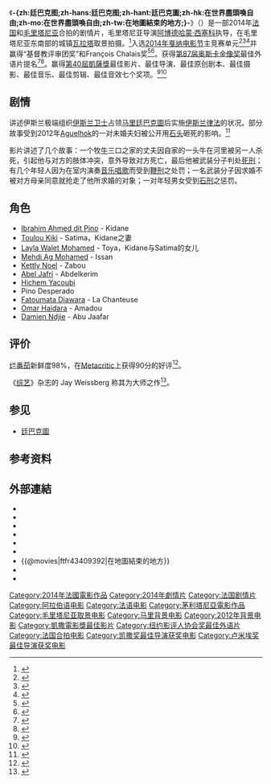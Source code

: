 {{noteTA
|T=zh-hans:廷巴克图 (电影);zh-hant:廷巴克圖 (電影);zh-hk:在世界盡頭喚自由;zh-mo:在世界盡頭喚自由;zh-tw:在地圖結束的地方;
|1=zh-cn:电影节;zh-hant:影展;
|2=zh-cn:戛纳;zh-tw:坎城;zh-hk:康城
}}
{{Infobox Film
| name               = -{zh:廷巴克图;zh-hans:廷巴克图;zh-hant:廷巴克圖;zh-hk:在世界盡頭喚自由;zh-mo:在世界盡頭喚自由;zh-tw:在地圖結束的地方;}-
| original_name      = {{lang|la|Timbuktu}}
| image              = Timbuktu poster.jpg
| caption            = 法国版电影海报
| director           = [[阿博德哈蒙·西塞科|阿博德哈蒙·西塞科]]
| producer           = Sylvie Pialat
| writer             = Abderrahmane Sissako<br>Kessen Tall
| starring           = Abel Jafri<br>[[Hichem_Yacoubi|Hichem Yacoubi]]
| music              = Amine Bouhafa
| cinematography     = Sofian El Fani
| editing            = Nadia Ben Rachid
| production_company = 
| distributor        = 
| released           = {{film date|2014|5|15}}(康城影展首映)<br/>2014年12月10日(法國上映)<br/>2015年6月5日(台灣上映)<br/>2015年3月25日(香港上映(香港國際電影節))
| runtime            = 100 分钟
| country            = 法国<br>毛里塔尼亚
| language           = 阿拉伯语<br>法语<br>[[Tamasheq_language|Tamashek]]<ref name="TIFF">{{cite web |url=http://www.tiff.net/festivals/thefestival/programmes/masters/timbuktu |title=Timbuktu |accessdate=18 September 2014 |work=TIFF |deadurl=yes |archiveurl=https://web.archive.org/web/20141008181711/http://www.tiff.net/festivals/thefestival/programmes/masters/timbuktu |archivedate=2014年10月8日 }}</ref>
| budget             = 
| gross              = 
| tw_name            = 在地圖結束的地方
| hk_name            = 在世界盡頭喚自由
}}
《'''-{zh:廷巴克图;zh-hans:廷巴克图;zh-hant:廷巴克圖;zh-hk:在世界盡頭喚自由;zh-mo:在世界盡頭喚自由;zh-tw:在地圖結束的地方;}-'''》（{{lang|la|'''Timbuktu'''}}）是一部2014年[[法国|法国]]和[[毛里塔尼亚|毛里塔尼亚]]合拍的剧情片，毛里塔尼亚导演[[阿博德哈蒙·西塞科|阿博德哈蒙·西塞科]]执导，在毛里塔尼亚东南部的城镇[[瓦拉塔|瓦拉塔]]取景拍摄。<ref name="Oualata">{{cite web |url=http://www.aawsat.net/2014/09/article55336998 |title=Mauritanians delighted with Timbuktu Oscar nomination |accessdate=27 September 2014 |work=aawsat |archive-url=https://web.archive.org/web/20150129233036/http://www.aawsat.net/2014/09/article55336998 |archive-date=2015-01-29 |dead-url=yes }}</ref>入选[[2014年戛纳电影节|2014年戛纳电影节]]主竞赛单元<ref name="Cannes2014">{{cite web |url=http://www.festival-cannes.fr/en/article/60533.html |title=2014 Official Selection |accessdate=18 April 2014 |work=Cannes |archive-date=2014-04-19 |archive-url=https://web.archive.org/web/20140419012319/http://www.festival-cannes.fr/en/article/60533.html |dead-url=no }}</ref><ref name="indiewire">{{cite web |url=http://blogs.indiewire.com/shadowandact/films-by-abderrahmane-sissako-philippe-lacote-are-cannes-2014-official-selections |title=Films By Abderrahmane Sissako & Philippe Lacôte Are Cannes 2014 Official Selections |accessdate=18 April 2014 |work=IndieWire |archive-url=https://web.archive.org/web/20140419013826/http://blogs.indiewire.com/shadowandact/films-by-abderrahmane-sissako-philippe-lacote-are-cannes-2014-official-selections |archive-date=2014-04-19 |dead-url=yes }}</ref><ref>{{cite web|url=http://www.bbc.co.uk/news/entertainment-arts-27441139|title=Timbuktu film at Cannes mixes tragedy, charm and humour|date=20 May 2014|accessdate=20 May 2014|author=Vincent Dowd|publisher=BBC News|archive-date=2019-04-28|archive-url=https://web.archive.org/web/20190428100216/https://www.bbc.co.uk/news/entertainment-arts-27441139|dead-url=no}}</ref>并赢得“基督教评审团奖”和François Chalais奖<ref>{{cite web |url=http://variety.com/2014/film/news/winter-sleep-jauja-love-at-first-fight-take-cannes-fipresci-prizes-1201190159/ |title='Winter Sleep', 'Jauja', 'Love at First Fight' Take Cannes Fipresci Prizes |accessdate=23 May 2014 |work=Variety |archive-date=2020-12-05 |archive-url=https://web.archive.org/web/20201205003742/https://variety.com/2014/film/news/winter-sleep-jauja-love-at-first-fight-take-cannes-fipresci-prizes-1201190159/ }}</ref><ref>{{cite web |url=http://www.leparisien.fr/flash-actualite-culture/timbuktu-prix-du-jury-oecumenique-et-prix-francois-chalais-23-05-2014-3865717.php |title="Timbuktu", prix du Jury oecuménique et prix François-Chalais |accessdate=23 May 2014 |work=Le Parisien |archive-date=2014-05-24 |archive-url=https://web.archive.org/web/20140524030204/http://www.leparisien.fr/flash-actualite-culture/timbuktu-prix-du-jury-oecumenique-et-prix-francois-chalais-23-05-2014-3865717.php |dead-url=no }}</ref>。获得[[第87届奥斯卡金像奖|第87届奥斯卡金像奖]]最佳外语片提名<ref name="Mauritania">{{cite web |url=http://blogs.indiewire.com/shadowandact/abderrahmane-sissakos-timbuktu-is-mauritanias-best-foreign-language-oscar-competition-entry-20140908 |title=Abderrahmane Sissako's 'Timbuktu' Is Mauritania's Best Foreign Language 2015 Oscar Competition Entry |accessdate=8 September 2014 |work=Indiewire |archive-date=2014-09-08 |archive-url=https://web.archive.org/web/20140908223843/http://blogs.indiewire.com/shadowandact/abderrahmane-sissakos-timbuktu-is-mauritanias-best-foreign-language-oscar-competition-entry-20140908 |dead-url=no }}</ref><ref name="Nominees">{{cite web |url=http://www.huffingtonpost.com/2015/01/15/oscar-nominations-2015_n_6473542.html |title=Oscar Nominations 2015: See The Full List |accessdate=15 January 2015 |work=Huffington Post |archive-date=2016-02-23 |archive-url=https://web.archive.org/web/20160223214323/http://www.huffingtonpost.com/2015/01/15/oscar-nominations-2015_n_6473542.html |dead-url=no }}</ref>。赢得[[第40屆凱薩獎|第40屆凱薩獎]]最佳影片、最佳导演、最佳原创剧本、最佳摄影、最佳音乐、最佳剪辑、最佳音效七个奖项。<ref>{{cite web|url=http://deadline.com/2015/02/cesar-film-awards-winners-2015-full-winner-list-1201377784/|title=César Awards: 'Timbuktu' Best Film; Kristen Stewart In Historic Supporting Actress Win|accessdate=21 February 2015|work=[[Deadline.com|Deadline.com]]|archive-date=2016-04-22|archive-url=https://web.archive.org/web/20160422031819/http://deadline.com/2015/02/cesar-film-awards-winners-2015-full-winner-list-1201377784/|dead-url=no}}</ref><ref>{{cite web|url=http://www.hollywoodreporter.com/news/2015-cesar-awards-winners-list-775695|title=Cesar Awards: 'Timbktu' Sweeps, Kristen Stewart Makes History|accessdate=21 February 2015|work=[[The_Hollywood_Reporter|The Hollywood Reporter]]|archive-date=2021-02-14|archive-url=https://web.archive.org/web/20210214043447/https://www.hollywoodreporter.com/news/2015-cesar-awards-winners-list-775695}}</ref>

== 剧情 ==
讲述伊斯兰极端组织[[伊斯兰卫士|伊斯兰卫士]]占领[[马里|马里]][[廷巴克圖|廷巴克圖]]后实施[[伊斯兰律法|伊斯兰律法]]的状况。部分故事受到2012年[[Aguelhok|Aguelhok]]的一对未婚夫妇被公开用[[石头|石头]]砸死的影响。<ref>{{cite web|title=Timbuktu|url=http://www.nziff.co.nz/2014/auckland/timbuktu/|website=New Zealand International FIlm Festival|accessdate=18 July 2014|archive-date=2014-07-28|archive-url=https://web.archive.org/web/20140728005754/http://www.nziff.co.nz/2014/auckland/timbuktu/|dead-url=no}}</ref>

影片讲述了几个故事：一个牧[[牛|牛]]三口之家的丈夫因自家的一头牛在河里被另一人杀死，引起他与对方的肢体冲突，意外导致对方死亡，最后他被武装分子判处[[死刑|死刑]]；有几个年轻人因为在室内演奏[[音乐|音乐]][[唱歌|唱歌]]而受到[[鞭刑|鞭刑]]之处罚；一名武装分子因求婚不被对方母亲同意就抢走了他所求婚的对象；一对年轻男女受到[[石刑|石刑]]之惩罚。

==角色==
* [[Ibrahim_Ahmed_dit_Pino|Ibrahim Ahmed dit Pino]] - Kidane
* [[Toulou_Kiki|Toulou Kiki]] - Satima，Kidane之妻
* [[Layla_Walet_Mohamed|Layla Walet Mohamed]] - Toya，Kidane与Satima的女儿
* [[Mehdi_Ag_Mohamed|Mehdi Ag Mohamed]] - Issan
* [[Kettly_Noel|Kettly Noel]] - Zabou
* [[Abel_Jafri|Abel Jafri]] - Abdelkerim
* [[Hichem_Yacoubi|Hichem Yacoubi]]
* Pino Desperado
* [[Fatoumata_Diawara|Fatoumata Diawara]] - La Chanteuse
* [[Omar_Haidara|Omar Haidara]] - Amadou
* [[Damien_Ndjie|Damien Ndjie]] - Abu Jaafar

==评价==
[[烂番茄|烂番茄]]新鲜度98%，在[[Metacritic|Metacritic]]上获得90分的好评<ref>{{cite web|url=http://www.metacritic.com/movie/timbuktu|title=Timbuktu|publisher=Metacritic|access-date=2015-01-16|archive-date=2014-06-02|archive-url=https://web.archive.org/web/20140602062221/http://www.metacritic.com/movie/timbuktu|dead-url=no}}</ref>。

《[[综艺|综艺]]》杂志的 Jay Weissberg 称其为大师之作<ref>{{cite web|url=http://variety.com/2014/film/reviews/cannes-film-review-timbuktu-1201181839/|title=Advertisement|work=Variety|accessdate=21 October 2014|archive-date=2021-10-23|archive-url=https://web.archive.org/web/20211023234010/https://variety.com/2014/film/reviews/cannes-film-review-timbuktu-1201181839/}}</ref>。

==参见==
*[[廷巴克圖|廷巴克圖]]

==参考资料==
{{reflist|2}}

== 外部連結 ==
*{{Amg movie|602585|-{zh:廷巴克图;zh-hans:廷巴克图;zh-hant:廷巴克圖;zh-hk:廷巴克圖;zh-mo:廷巴克圖;zh-tw:在地圖結束的地方;}-}}
*{{rotten-tomatoes|timbuktu_2015|-{zh:廷巴克图;zh-hans:廷巴克图;zh-hant:廷巴克圖;zh-hk:廷巴克圖;zh-mo:廷巴克圖;zh-tw:在地圖結束的地方;}-}}
*{{mojo title|timbuktu|-{zh:廷巴克图;zh-hans:廷巴克图;zh-hant:廷巴克圖;zh-hk:廷巴克圖;zh-mo:廷巴克圖;zh-tw:在地圖結束的地方;}-}}
*{{Tcmdb title|2054948|-{zh:廷巴克图;zh-hans:廷巴克图;zh-hant:廷巴克圖;zh-hk:廷巴克圖;zh-mo:廷巴克圖;zh-tw:在地圖結束的地方;}-}}
*{{metacritic film|timbuktu|-{zh:廷巴克图;zh-hans:廷巴克图;zh-hant:廷巴克圖;zh-hk:廷巴克圖;zh-mo:廷巴克圖;zh-tw:在地圖結束的地方;}-}}
*{{imdb title|3409392|-{zh:廷巴克图;zh-hans:廷巴克图;zh-hant:廷巴克圖;zh-hk:廷巴克圖;zh-mo:廷巴克圖;zh-tw:在地圖結束的地方;}-}}
*{{@movies|ftfr43409392|在地圖結束的地方}}
*{{douban|title=廷巴克图}}
*{{Mtime|210729|廷巴克图}}

{{凱薩獎最佳影片獎}}
{{盧米埃獎最佳影片獎}}
{{DEFAULTSORT:Timbuktu}}
[[Category:2014年法國電影作品|Category:2014年法國電影作品]]
[[Category:2014年劇情片|Category:2014年劇情片]]
[[Category:法国剧情片|Category:法国剧情片]]
[[Category:阿拉伯语电影|Category:阿拉伯语电影]]
[[Category:法语电影|Category:法语电影]]
[[Category:茅利塔尼亞電影作品|Category:茅利塔尼亞電影作品]]
[[Category:毛里塔尼亚取景电影|Category:毛里塔尼亚取景电影]]
[[Category:马里背景电影|Category:马里背景电影]]
[[Category:2012年背景电影|Category:2012年背景电影]]
[[Category:凱撒電影獎最佳影片|Category:凱撒電影獎最佳影片]]
[[Category:纽约影评人协会奖最佳外语片|Category:纽约影评人协会奖最佳外语片]]
[[Category:法国合拍电影|Category:法国合拍电影]]
[[Category:凯撒奖最佳导演获奖电影|Category:凯撒奖最佳导演获奖电影]]
[[Category:卢米埃奖最佳导演获奖电影|Category:卢米埃奖最佳导演获奖电影]]